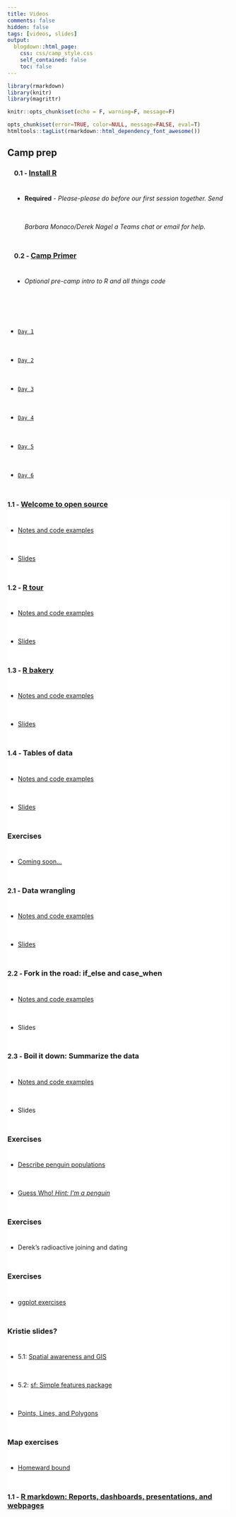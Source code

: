 ```yaml
---
title: Videos
comments: false
hidden: false
tags: [videos, slides]
output: 
  blogdown::html_page: 
    css: css/camp_style.css
    self_contained: false
    toc: false
---
```



<style> 
.fa {font-size: 24px;}
li {line-height: 4rem !important;}
hr {background: 0;}
</style>


```r
library(rmarkdown)
library(knitr)
library(magrittr)

knitr::opts_chunk$set(echo = F, warning=F, message=F)

opts_chunk$set(error=TRUE, color=NULL, message=FALSE, eval=T)
htmltools::tagList(rmarkdown::html_dependency_font_awesome())
```


<h2 style="margin-top: 28px;"> Camp prep </h2>

<div style="margin-left: 3%;">

### <i class="fas fa-clipboard"></i> <span style="font-size: 90%">0.1 - </span> [Install R](install.html)

  - **Required** - *Please-please do before our first session together. Send Barbara Monaco/Derek Nagel a Teams chat or email for help.*

### <i class="fas fa-clipboard"></i> <span style="font-size: 90%">0.2 - </span> [Camp Primer](r_camp_primer.html) 

  - *Optional pre-camp intro to R and all things code*

</div>
<br>

<ul class="nav nav-pills" id="myTab" role="tablist" style="margin-top: 18px;">
<li class="nav-item active"><a class="nav-link" id="day1-tab" data-toggle="tab" href="#day1" role="tab" aria-controls="day1" aria-selected="true">`Day 1`</a></li> 
<li class="nav-item"><a class="nav-link" id="day2-tab" data-toggle="tab" href="#day2" role="tab" aria-controls="day2" aria-selected="false">`Day 2`</a></li>
<li class="nav-item"><a class="nav-link" id="day3-tab" data-toggle="tab" href="#day3" role="tab" aria-controls="day3" aria-selected="false">`Day 3`</a></li>
<li class="nav-item"><a class="nav-link" id="day4-tab" data-toggle="tab" href="#day4" role="tab" aria-controls="day4" aria-selected="false">`Day 4`</a></li> 
<li class="nav-item"><a class="nav-link" id="day5-tab" data-toggle="tab" href="#day5" role="tab" aria-controls="day5" aria-selected="false">`Day 5`</a></li> 
<li class="nav-item"><a class="nav-link" id="day6-tab" data-toggle="tab" href="#day6" role="tab" aria-controls="day6" aria-selected="false">`Day 6`</a></li></ul>

<div class="well tab-content" id="myTabContent" style="background-color: white;">
<div class="tab-pane fade active in" id="day1" role="tabpanel" aria-labelledby="day1-tab">

### <i class="fa fa-video-camera"></i> <span style="font-size: 90%">1.1 - </span> [Welcome to open source](videos/01-1-welcome.html)  
  
- [Notes and code examples](day1.html#welcome) 
- [Slides](https://tidy-mn.github.io/R-camp-slides/day1/01-1-Welcome.html) 


### <i class="fa fa-video-camera"></i> <span style="font-size: 90%">1.2 - </span> [R tour](videos/01-2-r-tour.html) 

- [Notes and code examples](day1.html#rstudio-tour) 
- [Slides](https://tidy-mn.github.io/R-camp-slides/day1/01-2-R-tour.html) 


### <i class="fa fa-video-camera"></i> <span style="font-size: 90%">1.3 - </span> [R bakery](videos/01-3-r-bakery.html) 

- [Notes and code examples](day1.html#names-and-things) 
- [Slides](https://tidy-mn.github.io/R-camp-slides/day1/01-3-R-bakery.html)


### <i class="fa fa-video-camera" ></i> <span style="font-size: 90%">1.4 - </span> Tables of data

- [Notes and code examples](day1.html#tidy-tables-and-dataframes) 
- [Slides](https://tidy-mn.github.io/R-camp-slides/day1/01-4-Tables-and-dataframes#1)


### <i class="fa fa-birthday-cake" aria-hidden="true"></i> Exercises

- [Coming soon...](https://tidy-mn.github.io/R-camp-penguins/exercise/day1/exercises.html)

</div>

<div class="tab-pane fade" id="day2" role="tabpanel" aria-labelledby="day2-tab">


### <i class="fa fa-video-camera"></i> <span style="font-size: 90%">2.1 - </span> Data wrangling  
  
- [Notes and code examples](day2.html) 
- [Slides](https://tidy-mn.github.io/R-camp-slides/day2/02-1-Data_wrangling.html#1)



### <i class="fa fa-video-camera"></i> <span style="font-size: 90%">2.2 - </span> Fork in the road: if_else and case_when 
  
- [Notes and code examples](day2.html#forks) 
- Slides


### <i class="fa fa-video-camera"></i> <span style="font-size: 90%">2.3 - </span> Boil it down: Summarize the data  
  
- [Notes and code examples](day2.html#summarize) 
- Slides


### <i class="fa fa-birthday-cake" aria-hidden="true"></i> Exercises

- [Describe penguin populations](https://tidy-mn.github.io/R-camp-penguins/page/exercise/describe_penguin_populations.html)
- [Guess Who! *Hint: I'm a penguin*](https://tidy-mn.github.io/R-camp-penguins/page/exercise/find_the_penguin.html)

</div>

<div class="tab-pane fade" id="day3" role="tabpanel" aria-labelledby="day3-tab">  

### <i class="fa fa-birthday-cake" aria-hidden="true"></i> Exercises

- Derek's radioactive joining and dating

</div> 

<div class="tab-pane fade" id="day4" role="tabpanel" aria-labelledby="day4-tab">   

### <i class="fa fa-birthday-cake" aria-hidden="true"></i> Exercises

- [ggplot exercises](https://tidy-mn.github.io/R-camp-penguins/page/exercise/day4/4_1_ggplot_exercises.html)

</div> 

<div class="tab-pane fade" id="day5" role="tabpanel" aria-labelledby="day5-tab">  

### Kristie slides?

- 5.1: [Spatial awareness and GIS](https://tidy-mn.github.io/R-camp-penguins/page/exercise/day5/intro_to_gis.html)
- 5.2: [sf: Simple features package](https://tidy-mn.github.io/R-camp-penguins/page/exercise/day5/sf.html)
- [Points, Lines, and Polygons](https://tidy-mn.github.io/R-camp-penguins/page/exercise/day5/5_3_points_lines_polygons.html)


### <i class="fa fa-birthday-cake" aria-hidden="true"></i> Map exercises

- [Homeward bound](https://tidy-mn.github.io/R-camp-penguins/page/exercise/day5/5_homeward_bound.html)


</div> 


<div class="tab-pane fade" id="day6" role="tabpanel" aria-labelledby="day6-tab"> 

### <i class="fa fa-video-camera"></i> <span style="font-size: 90%">1.1 - </span> [R markdown: Reports, dashboards, presentations, and webpages]()  

</div>

</div>
